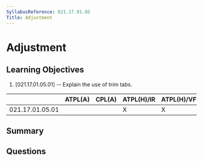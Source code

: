 ```yaml
---
SyllabusReference: 021.17.01.05
Title: Adjustment
---
```


# Adjustment

## Learning Objectives

1. [021.17.01.05.01] -- Explain the use of trim tabs.

|                 | ATPL(A) | CPL(A) | ATPL(H)/IR | ATPL(H)/VFR | CPL(H) | IR  | CBIR(A) |
| --------------- | ------- | ------ | ---------- | ----------- | ------ | --- | ------- |
| 021.17.01.05.01 |         |        | X          | X           | X      |     |         |

## Summary

## Questions
